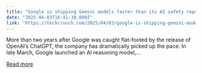 ```yaml
---
title: "Google is shipping Gemini models faster than its AI safety reports"
date: "2025-04-03T16:41:38.000Z"
link: "https://techcrunch.com/2025/04/03/google-is-shipping-gemini-models-faster-than-its-ai-safety-reports/"
---
```


More than two years after Google was caught flat-footed by the release of OpenAI&#8217;s ChatGPT, the company has dramatically picked up the pace. In late March, Google launched an AI reasoning model,...

[Read more](https://techcrunch.com/2025/04/03/google-is-shipping-gemini-models-faster-than-its-ai-safety-reports/)
